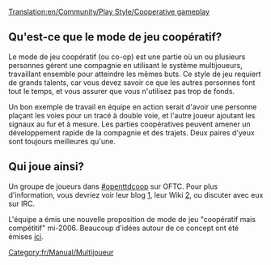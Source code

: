 [[Translation:en/Community/Play Style/Cooperative gameplay]]


==Qu'est-ce que le mode de jeu coopératif?==
Le mode de jeu coopératif (ou co-op) est une partie où un ou plusieurs personnes gèrent une compagnie en utilisant le système multijoueurs, travaillant ensemble pour atteindre les mêmes buts. Ce style de jeu requiert de grands talents, car vous devez savoir ce que les autres personnes font tout le temps, et vous assurer que vous n'utilisez pas trop de fonds.

Un bon exemple de travail en équipe en action serait d'avoir une personne plaçant les voies pour un tracé à double voie, et l'autre joueur ajoutant les signaux au fur et à mesure. Les parties coopératives peuvent amener un développement rapide de la compagnie et des trajets. Deux paires d'yeux sont toujours meilleures qu'une.

==Qui joue ainsi?==
Un groupe de joueurs dans [irc://irc.oftc.net/openttdcoop #openttdcoop] sur OFTC. Pour plus d'information, vous devriez voir leur blog [http://blog.openttdcoop.org/], leur Wiki [http://wiki.openttdcoop.org/Main_Page], ou discuter avec eux sur IRC.

L'équipe a émis une nouvelle proposition de mode de jeu "coopératif mais compétitif" mi-2006. Beaucoup d'idées autour de ce concept ont été émises [http://openttdcoop.org/wiki/index.php/Category:Coopetition ici].

[[Category:fr/Manual/Multijoueur]]